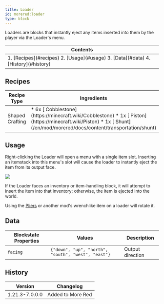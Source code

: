 ```yaml
---
title: Loader
id: morered:loader
type: block
---
```


Loaders are blocks that instantly eject any items inserted into them by the player via the Loader's menu.

<table>
	<thead><tr><th>Contents</th></tr></thead>
	<tbody><tr><td>
		1. [Recipes](#recipes)
		2. [Usage](#usage)
		3. [Data](#data)
		4. [History](#history)
	</td></tr></tbody>
</table>

## Recipes

<table>
	<thead>
		<tr>
			<th>Recipe Type</th>
			<th>Ingredients</th>
			<th>Output</th>
			<th>Example</th>
		</tr>
	</thead>
	<tbody>
		<tr>
			<td>Shaped Crafting</td>
			<td style={{width: '30%'}}>
				* 6x [<ModAsset width={32} height={32} location='cobblestone'/> Cobblestone](https://minecraft.wiki/Cobblestone)
				* 1x [<ModAsset width={32} height={32} location='piston'/> Piston](https://minecraft.wiki/Piston)
				* 1x [<ModAsset width={32} height={32} location='morered:shunt'/> Shunt](/en/mod/morered/docs/content/transportation/shunt)
			</td>
			<td>
				* 1x Loader
			</td>
			<td>
				![Shaped Crafting Recipe for Loaders](https://commoble.net/images/morered/recipes/loader_recipe.png)
			</td>
		</tr>
	</tbody>
</table>

## Usage

Right-clicking the Loader will open a menu with a single item slot.
Inserting an itemstack into this menu's slot will cause the loader to instantly
eject the item from its output face.

![](https://commoble.net/images/tubesreloaded/loader.png)

If the Loader faces an inventory or item-handling block, it will attempt to insert the item into that inventory;
otherwise, the item is ejected into the world.

Using the [Pliers](/en/mod/morered/docs/content/transportation/pliers) or another mod's wrenchlike item on a loader will rotate it.

## Data

| Blockstate Properties | Values | Description
| --- | - | -
| `facing` | `{"down", "up", "north", "south", "west", "east"}` | Output direction

## History
| Version | Changelog
| --- | -
| 1.21.3-7.0.0.0 | Added to More Red
